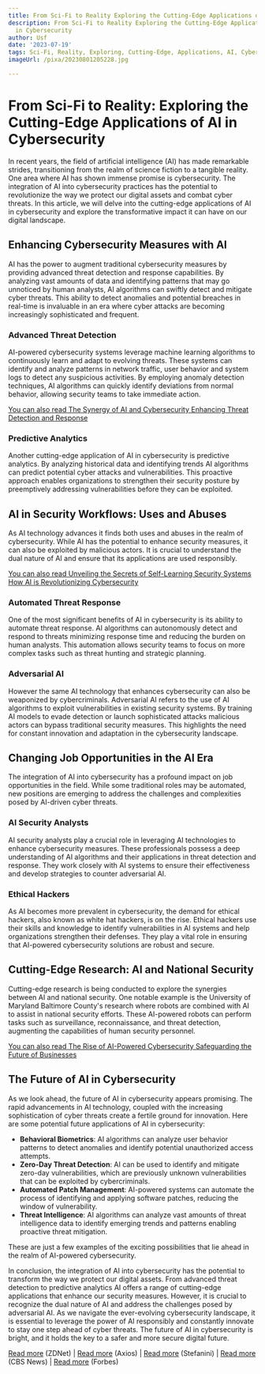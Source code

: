 ```yaml
---
title: From Sci-Fi to Reality Exploring the Cutting-Edge Applications of AI in Cybersecurity
description: From Sci-Fi to Reality Exploring the Cutting-Edge Applications of AI
  in Cybersecurity
author: Usf
date: '2023-07-19'
tags: Sci-Fi, Reality, Exploring, Cutting-Edge, Applications, AI, Cybersecurity
imageUrl: /pixa/20230801205228.jpg

---
```

# From  Sci-Fi to Reality: Exploring the Cutting-Edge Applications of AI in Cybersecurity

In recent years, the field of artificial intelligence (AI) has made remarkable strides, transitioning from the realm of science fiction to  a tangible reality.  One area  where AI has shown immense promise  is cybersecurity. The integration of AI into cybersecurity practices has the potential to revolutionize the way we  protect our digital assets and combat cyber threats. In this article, we will delve into the  cutting-edge applications of AI in cybersecurity and explore the transformative impact it can have  on our digital landscape.

## Enhancing Cybersecurity Measures with AI

AI has the power to augment traditional cybersecurity measures by  providing  advanced threat detection and response capabilities.  By analyzing vast amounts of  data and identifying patterns that may  go unnoticed by human analysts, AI  algorithms can swiftly detect and mitigate cyber threats. This ability to detect anomalies and potential  breaches in real-time is invaluable in an era where  cyber attacks are becoming increasingly sophisticated and frequent.

### Advanced Threat  Detection

AI-powered cybersecurity  systems leverage machine learning algorithms to continuously learn and adapt  to evolving threats. These  systems can identify and analyze patterns in network  traffic, user behavior and system  logs to detect any suspicious activities. By employing anomaly  detection techniques, AI algorithms can quickly identify deviations from normal behavior, allowing security teams to take immediate action.

[You can also read The Synergy of AI and Cybersecurity Enhancing Threat Detection and Response](The%20Synergy%20of%20AI%20and%20Cybersecurity%20Enhancing%20Threat%20Detection%20and%20Response)


### Predictive Analytics

Another cutting-edge application of AI in cybersecurity is predictive analytics. By analyzing historical data  and  identifying trends AI algorithms can predict potential cyber attacks and vulnerabilities. This proactive approach enables organizations to strengthen their security posture by preemptively addressing vulnerabilities before they can be  exploited.

## AI in Security Workflows:  Uses and  Abuses

As AI technology  advances it finds  both uses and abuses in the realm of cybersecurity. While AI has the potential to enhance security measures, it can also be exploited by malicious actors. It is crucial to understand the  dual nature of AI and ensure that its applications are used responsibly.

[You can also read Unveiling the Secrets of Self-Learning Security Systems How AI is Revolutionizing Cybersecurity](Unveiling%20the%20Secrets%20of%20Self-Learning%20Security%20Systems%20How%20AI%20is%20Revolutionizing%20Cybersecurity)


###  Automated Threat Response

One of the most significant benefits of AI in cybersecurity is its ability to automate threat response. AI algorithms can autonomously detect and respond to threats minimizing response time and reducing the burden on human analysts. This automation allows security teams to  focus on more complex tasks  such as threat hunting and strategic planning.

### Adversarial AI

However the same AI technology  that enhances cybersecurity can also  be weaponized by cybercriminals. Adversarial AI refers to the use of  AI algorithms to exploit  vulnerabilities in existing security  systems. By training AI models to  evade detection or launch sophisticated attacks malicious actors can bypass traditional security measures. This highlights  the need  for  constant innovation and adaptation  in the cybersecurity landscape.

## Changing Job Opportunities in the AI Era

The integration of AI into cybersecurity has a profound impact on job opportunities in the field. While some traditional roles may be automated, new positions are  emerging to  address the challenges  and complexities posed by AI-driven cyber threats.

### AI Security Analysts

AI security  analysts play a crucial role  in leveraging AI technologies to enhance cybersecurity measures. These professionals possess a deep understanding of  AI algorithms and their applications in threat detection  and  response. They work closely with AI systems to  ensure their effectiveness and develop  strategies to counter  adversarial AI.

###  Ethical  Hackers

As AI  becomes more  prevalent in cybersecurity, the demand for ethical hackers, also known as white hat  hackers, is on the rise. Ethical hackers use their skills and  knowledge to identify vulnerabilities in AI systems  and help organizations strengthen their defenses. They play a vital role in  ensuring that AI-powered cybersecurity solutions are robust  and secure.

## Cutting-Edge Research: AI and National  Security

Cutting-edge research is being conducted to explore the synergies between AI  and national security. One notable example is the University of Maryland Baltimore County's  research where robots are combined with AI to  assist in national security efforts.  These AI-powered robots can perform tasks such as surveillance, reconnaissance, and threat detection, augmenting the capabilities of  human security personnel.

[You  can also read The Rise of AI-Powered Cybersecurity Safeguarding the Future of Businesses](The%20Rise%20of%20AI-Powered%20Cybersecurity%20Safeguarding%20the%20Future%20of%20Businesses)


## The Future  of  AI in Cybersecurity

As we look  ahead, the future of AI in cybersecurity appears promising. The rapid advancements in AI technology,  coupled with the increasing sophistication of cyber threats create a fertile ground for innovation.  Here are some potential future applications of AI in cybersecurity:

- **Behavioral Biometrics**: AI algorithms can analyze user behavior patterns to detect anomalies and identify potential unauthorized  access  attempts.
- **Zero-Day Threat Detection**: AI can be used to identify and mitigate zero-day vulnerabilities, which are previously unknown vulnerabilities that can be exploited by cybercriminals.
- **Automated Patch Management**: AI-powered systems  can automate the process of identifying and applying software patches, reducing  the window of vulnerability.
- **Threat Intelligence**: AI algorithms can analyze vast amounts of threat  intelligence data  to identify  emerging trends and patterns enabling proactive  threat mitigation.

These are just  a few examples of  the exciting possibilities that lie ahead in the realm of AI-powered  cybersecurity.

In conclusion, the integration of AI into cybersecurity has the potential to transform the way we protect our digital assets. From  advanced threat detection  to predictive analytics AI offers a range of cutting-edge applications that enhance our security measures. However, it is crucial  to recognize the dual nature of AI and address  the  challenges posed by adversarial AI. As we navigate the ever-evolving cybersecurity landscape, it is essential to leverage the power of AI responsibly and constantly innovate to stay  one step ahead of cyber threats. The future of AI in  cybersecurity is bright, and it holds the key to a safer and more secure digital future.

[Read more](https://www.zdnet.com/article/exploring-the-cutting-edge-of-ai-in-cybersecurity/) (ZDNet) |
[Read more](https://www.axios.com/2023/02/17/cybersecurity-ai-tech-chatgpt-bing) (Axios) |
[Read  more](https://stefanini.com/en/insights/news/defining-the-jobs-of-the-future) (Stefanini) |
[Read more](https://www.cbsnews.com/baltimore/news/cutting-edge-umbc-research-uses-artificial-intelligence-and-robots-to-assist-national-security/) (CBS News) |
[Read more](https://www.forbes.com/sites/chuckbrooks/2022/12/13/4-mind-boggling-technology-advances-in-store-for-2023/?sh=24a5614b1a40)  (Forbes)